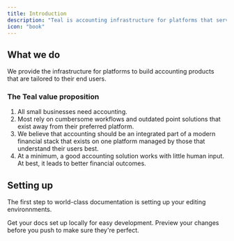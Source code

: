 ```yaml
---
title: Introduction
description: "Teal is accounting infrastructure for platforms that serve small businesses."
icon: "book"
---
```


## What we do

We provide the infrastructure for platforms to build accounting products that are tailored to their end users.

### The Teal value proposition

1. All small businesses need accounting.
2. Most rely on cumbersome workflows and outdated point solutions that
   exist away from their preferred platform.
3. We believe that accounting should be an integrated part of a modern
   financial stack that exists on one platform managed by those that understand
   their users best.
4. At a minimum, a good accounting solution works with little human input. At
   best, it leads to better financial outcomes.

## Setting up

The first step to world-class documentation is setting up your editing environnments.

<CardGroup cols={2}>
  <Card
    title="Edit Your Docs"
    icon="pen-to-square"
    href="https://mintlify.com/docs/quickstart"
  >
    Get your docs set up locally for easy development.
  </Card>
  <Card
    title="Preview Changes"
    icon="image"
    href="https://mintlify.com/docs/development"
  >
    Preview your changes before you push to make sure they're perfect.
  </Card>
</CardGroup>
